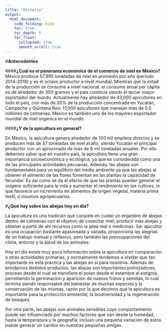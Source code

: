 ```yaml
---
title: "Historia"
output:
  html_document: 
    code_folding: hide
    toc: true
    toc_depth: 5
    toc_float:
      collapsed: true
      smooth_scroll: true
---
```



#**Antecedentes **

####**¿Cuál es el panorama económico de el comercio de miel en México? **
México produce 57,995 toneladas de miel en promedio por año (periodo 2014-2018) y es el octavo productor a nivel mundial. Mientras que la mitad de la producción se consume a nivel nacional, el consumo anual per cápita es de alrededor de 300 gramos y el país continúa siendo el tercer mayor exportador del mundo. 
Actualmente hay alrededor de 43,000 apicultores en todo el país, con más de 30% de la producción concentrada en Yucatán, Campeche y Quintana Roo: 17,000 apicultores que manejan más de 0.5 millones de colmenas. México es también uno de los mayores exportador mundial de miel orgánica en el mundo
.

####**¿Y de la apicultura en general?**

En México, la apicultura genera alrededor de 100 mil empleos directos y se producen más de 57 toneladas de miel al año, siendo Yucatán el principal productor con un aproximado de más de 8 mil toneladas anuales. Por ello debemos saber que en nuestro país, la apicultura tiene una gran importancia socioeconómica y ecológica, ya que es considerada como una de las principales actividades pecuarias.
Además, las abejas son fundamentales para un equilibrio del medio ambiente ya que las abejas al obtener el alimento de las flores fomentan en las plantas la capacidad de fecundar. Es así como se da el efecto de que las plantas puedan generar el oxígeno suficiente para la vida y aumentar el rendimiento en los cultivos, lo que favorece un incremento en alimentos de origen vegetal, materia prima textil, e insumos agropecuarios.


#**¿Qué hay sobre las abejas hoy en día?**

La apicultura es una tradición que consiste en cuidar un enjambre de abejas dentro de colmenas con el objetivo de cosechar miel, producir más abejas y obtener a partir de ahí recursos como la jalea real o medicinas. Ser apicultor es una ocupación bastante apasionada y variada, proporciona las alegrías de un trabajo manual y reflexivo, pero también las preocupaciones del clima, entorno y la salud de los animales.

Hoy en día existe muy poca información sobre la apicultura en comparación a otras actividades primarias, y normalmente tendemos a olvidar que tan importante es esta práctica y las abejas en sí para nosotros. Además de brindarnos distintos productos, las abejas son importantes polinizadores, proceso desde el cual se transfiere el polen desde el estambre al estigma, permitiendo la germinación y aparición de nuevos frutos y semillas, lo cual termina siendo responsable del bienestar de muchas especies y la conservación de las  mismas, razón por la que decimos que la apicultura es importante para la protección ambiental, la biodiversidad y la regeneración de bosques.

Por otra parte, las abejas son animales sensibles cuyo comportamiento puede ser influenciado por muchos factores que van desde la humedad, hasta la temperatura y la geografía; incluso una pequeña variación de estos puede generar un cambio en nuestras pequeñas amigas.


